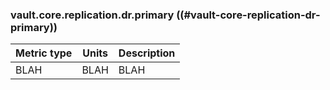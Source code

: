 ### vault.core.replication.dr.primary ((#vault-core-replication-dr-primary))

Metric type | Units | Description
----------- | ----- | -----------
BLAH     | BLAH    | BLAH